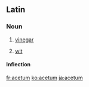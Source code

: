 ==Latin==

===Noun===
{{la-noun|acētum|aceti#Latin|acētī|n|second}}

# [[vinegar]]
# {{figurative|lang=la}} [[wit]]

====Inflection====
{{la-decl-2nd-N|acēt}}

[[fr:acetum]]
[[ko:acetum]]
[[ja:acetum]]